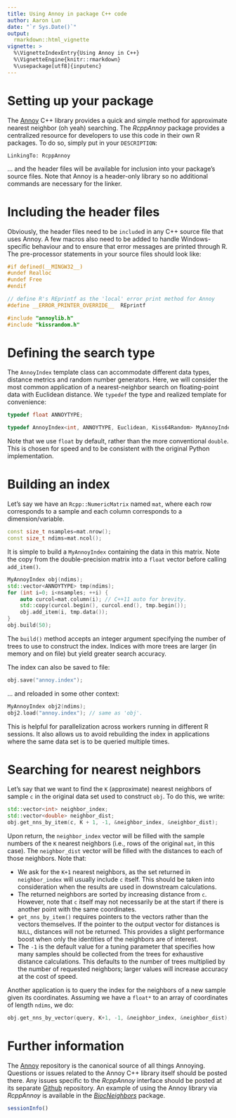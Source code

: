 ```yaml
---
title: Using Annoy in package C++ code
author: Aaron Lun 
date: "`r Sys.Date()`"
output: 
  rmarkdown::html_vignette
vignette: >
  %\VignetteIndexEntry{Using Annoy in C++}
  %\VignetteEngine{knitr::rmarkdown}
  %\usepackage[utf8]{inputenc}
---
```


# Setting up your package 

The [Annoy](https://github.com/spotify/annoy) C++ library provides a quick and simple method for approximate nearest neighbor (oh yeah) searching.
The _RcppAnnoy_ package provides a centralized resource for developers to use this code in their own R packages.
To do so, simply put in your `DESCRIPTION`:

```
LinkingTo: RcppAnnoy
```

... and the header files will be available for inclusion into your package's source files.
Note that Annoy is a header-only library so no additional commands are necessary for the linker.

# Including the header files

Obviously, the header files need to be `include`d in any C++ source file that uses Annoy.
A few macros also need to be added to handle Windows-specific behaviour and to ensure that error messages are printed through R.
The pre-processor statements in your source files should look like:

```cpp
#if defined(__MINGW32__)
#undef Realloc
#undef Free
#endif

// define R's REprintf as the 'local' error print method for Annoy
#define __ERROR_PRINTER_OVERRIDE__  REprintf

#include "annoylib.h"
#include "kissrandom.h"
```

# Defining the search type 

The `AnnoyIndex` template class can accommodate different data types, distance metrics and random number generators.
Here, we will consider the most common application of a nearest-neighbor search on floating-point data with Euclidean distance.
We `typedef` the type and realized template for convenience:

```cpp
typedef float ANNOYTYPE;

typedef AnnoyIndex<int, ANNOYTYPE, Euclidean, Kiss64Random> MyAnnoyIndex;
```

Note that we use `float` by default, rather than the more conventional `double`.
This is chosen for speed and to be consistent with the original Python implementation.

# Building an index

Let's say we have an `Rcpp::NumericMatrix` named `mat`, where each row corresponds to a sample and each column corresponds to a dimension/variable.

```cpp
const size_t nsamples=mat.nrow();
const size_t ndims=mat.ncol();
```

It is simple to build a `MyAnnoyIndex` containing the data in this matrix.
Note the copy from the double-precision matrix into a `float` vector before calling `add_item()`.

```cpp
MyAnnoyIndex obj(ndims);
std::vector<ANNOYTYPE> tmp(ndims);
for (int i=0; i<nsamples; ++i) {
    auto curcol=mat.column(i); // C++11 auto for brevity.
    std::copy(curcol.begin(), curcol.end(), tmp.begin());
    obj.add_item(i, tmp.data());
}
obj.build(50);
```

The `build()` method accepts an integer argument specifying the number of trees to use to construct the index.
Indices with more trees are larger (in memory and on file) but yield greater search accuracy.

The index can also be saved to file:

```cpp
obj.save("annoy.index");
```

... and reloaded in some other context:

```cpp
MyAnnoyIndex obj2(ndims);
obj2.load("annoy.index"); // same as 'obj'.
```

This is helpful for parallelization across workers running in different R sessions.
It also allows us to avoid rebuilding the index in applications where the same data set is to be queried multiple times.

# Searching for nearest neighbors

Let's say that we want to find the `K` (approximate) nearest neighbors of sample `c` in the original data set used to construct `obj`.
To do this, we write:

```cpp
std::vector<int> neighbor_index;
std::vector<double> neighbor_dist;
obj.get_nns_by_item(c, K + 1, -1, &neighbor_index, &neighbor_dist); 
```

Upon return, the `neighbor_index` vector will be filled with the sample numbers of the `K` nearest neighbors (i.e., rows of the original `mat`, in this case).
The `neighbor_dist` vector will be filled with the distances to each of those neighbors.
Note that:

- We ask for the `K+1` nearest neighbors, as the set returned in `neighbor_index` will usually include `c` itself.
This should be taken into consideration when the results are used in downstream calculations.
- The returned neighbors are sorted by increasing distance from `c`.
However, note that `c` itself may not necessarily be at the start if there is another point with the same coordinates.
- `get_nns_by_item()` requires pointers to the vectors rather than the vectors themselves.
If the pointer to the output vector for distances is `NULL`, distances will not be returned.
This provides a slight performance boost when only the identities of the neighbors are of interest.
- The `-1` is the default value for a tuning parameter that specifies how many samples should be collected from the trees for exhaustive distance calculations.
This defaults to the number of trees multiplied by the number of requested neighbors; larger values will increase accuracy at the cost of speed.

Another application is to query the index for the neighbors of a new sample given its coordinates.
Assuming we have a `float*` to an array of coordinates of length `ndims`, we do:

```cpp
obj.get_nns_by_vector(query, K+1, -1, &neighbor_index, &neighbor_dist);
```

# Further information

The [Annoy](https://github.com/spotify/Annoy) repository is the canonical source of all things Annoying.
Questions or issues related to the Annoy C++ library itself should be posted there.
Any issues specific to the _RcppAnnoy_ interface should be posted at its separate [Github](https://github.com/eddelbuettel/rcppannoy) repository.
An example of using the Annoy library via _RcppAnnoy_ is available in the [_BiocNeighbors_](https://bioconductor.org/packages/BiocNeighbors) package.

```r
sessionInfo()
```

